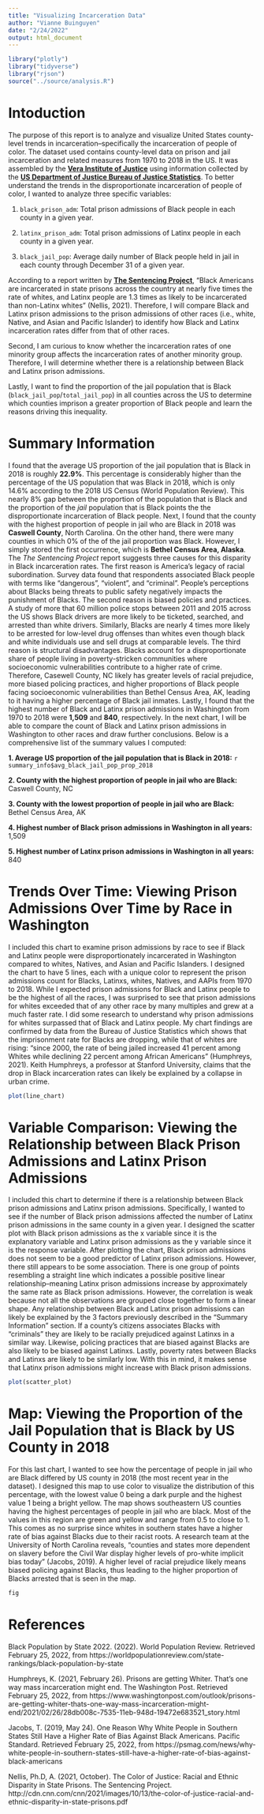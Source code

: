 ```yaml
---
title: "Visualizing Incarceration Data"
author: "Vianne Buinguyen"
date: "2/24/2022"
output: html_document
---
```


```r
library("plotly")
library("tidyverse")
library("rjson")
source("../source/analysis.R")
```



# Intoduction
The purpose of this report is to analyze and visualize United States county-level trends in incarceration--specifically the incarceration of people of color. The dataset used contains county-level data on prison and jail incarceration and related measures from 1970 to 2018 in the US. It was assembled by the [**Vera Institute of Justice**](https://www.vera.org/) using information collected by the [**US Department of Justice Bureau of Justice Statistics**](https://bjs.ojp.gov/). To better understand the trends in the disproportionate incarceration of people of color, I wanted to analyze three specific variables:


1. `black_prison_adm`: Total prison admissions of Black people in each county in a given year.

2. `latinx_prison_adm`: Total prison admissions of Latinx people in each county in a given year.

3. `black_jail_pop`: Average daily number of Black people held in jail in each county through December 31 of a given year.


According to a report written by [**The Sentencing Project**](https://www.sentencingproject.org/), "Black Americans are incarcerated in state prisons across the country at nearly five times the rate of whites, and Latinx people are 1.3 times as likely to be incarcerated than non-Latinx whites" (Nellis, 2021). Therefore, I will compare Black and Latinx prison admissions to the prison admissions of other races (i.e., white, Native, and Asian and Pacific Islander) to identify how Black and Latinx incarceration rates differ from that of other races. 

Second, I am curious to know whether the incarceration rates of one minority group affects the incarceration rates of another minority group. Therefore, I will determine whether there is a relationship between Black and Latinx prison admissions.

Lastly, I want to find the proportion of the jail population that is Black (`black_jail_pop`/`total_jail_pop`) in all counties across the US to determine which counties imprison a greater proportion of Black people and learn the reasons driving this inequality.



# Summary Information
I found that the average US proportion of the jail population that is Black in 2018 is roughly **22.9%**. This percentage is considerably higher than the percentage of the US population that was Black in 2018, which is only 14.6% according to the 2018 US Census (World Population Review). This nearly 8% gap between the proportion of the population that is Black and the proportion of the *jail* population that is Black points the the disproportionate incarceration of Black people. Next, I found that the county with the highest proportion of people in jail who are Black in 2018 was **Caswell County**, North Carolina. On the other hand, there were many counties in which 0% of the of the jail proportion was Black. However, I simply stored the first occurrence, which is **Bethel Census Area, Alaska**. The *The Sentencing Project* report suggests three causes for this disparity in Black incarceration rates. The first reason is America's legacy of racial subordination. Survey data found that respondents associated Black people with terms like "dangerous", "violent", and "criminal". People's perceptions about Blacks being threats to public safety negatively impacts the punishment of Blacks. The second reason is biased policies and practices. A study of more that 60 million police stops between 2011 and 2015 across the US shows Black drivers are more likely to be ticketed, searched, and arrested than white drivers. Similarly, Blacks are nearly 4 times more likely to be arrested for low-level drug offenses than whites even though black and white individuals use and sell drugs at comparable levels. The third reason is structural disadvantages. Blacks account for a disproportionate share of people living in poverty-stricken communities where socioeconomic vulnerabilities contribute to a higher rate of crime. Therefore, Casewell County, NC likely has greater levels of racial prejudice, more biased policing practices, and higher proportions of Black people facing socioeconomic vulnerabilities than Bethel Census Area, AK, leading to it having a higher percentage of Black jail inmates. Lastly, I found that the highest number of Black and Latinx prison admissions in Washington from 1970 to 2018 were **1,509** and **840**, respectively. In the next chart, I will be able to compare the count of Black and Latinx prison admissions in Washington to other races and draw further conclusions. Below is a comprehensive list of the summary values I computed:


  **1. Average US proportion of the jail population that is Black in 2018:** `r summary_info$avg_black_jail_pop_prop_2018`
  
  **2. County with the highest proportion of people in jail who are Black:** Caswell County, NC
  
  **3. County with the lowest proportion of people in jail who are Black:** Bethel Census Area, AK
  
  **4. Highest number of Black prison admissions in Washington in all years:** 1,509
  
  **5. Highest number of Latinx prison admissions in Washington in all years:** 840
  


# Trends Over Time: Viewing Prison Admissions Over Time by Race in Washington
I included this chart to examine prison admissions by race to see if Black and Latinx people were disproportionately incarcerated in Washington compared to whites, Natives, and Asian and Pacific Islanders. I designed the chart to have 5 lines, each with a unique color to represent the prison admissions count for Blacks, Latinxs, whites, Natives, and AAPIs from 1970 to 2018. While I expected prison admissions for Black and Latinx people to be the highest of all the races, I was surprised to see that prison admissions for whites exceeded that of any other race by many multiples and grew at a much faster rate. I did some research to understand why prison admissions for whites surpassed that of Black and Latinx people. My chart findings are confirmed by data from the Bureau of Justice Statistics which shows that the imprisonment rate for Blacks are dropping, while that of whites are rising: “since 2000, the rate of being jailed increased 41 percent among Whites while declining 22 percent among African Americans” (Humphreys, 2021). Keith Humphreys, a professor at Stanford University, claims that the drop in Black incarceration rates can likely be explained by a collapse in urban crime. 

```r
plot(line_chart)
```



# Variable Comparison: Viewing the Relationship between Black Prison Admissions and Latinx Prison Admissions
I included this chart to determine if there is a relationship between Black prison admissions and Latinx prison admissions. Specifically, I wanted to see if the number of Black prison admissions affected the number of Latinx prison admissions in the same county in a given year. I designed the scatter plot with Black prison admissions as the x variable since it is the explanatory variable and Latinx prison admissions as the y variable since it is the response variable. After plotting the chart, Black prison admissions does not seem to be a good predictor of Latinx prison admissions. However, there still appears to be some association. There is one group of points resembling a straight line which indicates a possible positive linear relationship--meaning Latinx prison admissions increase by approximately the same rate as Black prison admissions. However, the correlation is weak because not all the observations are grouped close together to form a linear shape. Any relationship between Black and Latinx prison admissions can likely be explained by the 3 factors previously described in the "Summary Information" section. If a county's citizens associates Blacks with "criminals" they are likely to be racially prejudiced against Latinxs in a similar way. Likewise, policing practices that are biased against Blacks are also likely to be biased against Latinxs. Lastly, poverty rates between Blacks and Latinxs are likely to be similarly low. With this in mind, it makes sense that Latinx prison admissions might increase with Black prison admissions.
```r
plot(scatter_plot)
```



# Map: Viewing the Proportion of the Jail Population that is Black by US County in 2018
For this last chart, I wanted to see how the percentage of people in jail who are Black differed by US county in 2018 (the most recent year in the dataset). I designed this map to use color to visualize the distribution of this percentage, with the lowest value 0 being a dark purple and the highest value 1 being a bright yellow. The map shows southeastern US counties having the highest percentages of people in jail who are black. Most of the values in this region are green and yellow and range from 0.5 to close to 1. This comes as no surprise since whites in southern states have a higher rate of bias against Blacks due to their racist roots. A research team at the University of North Carolina reveals, "counties and states more dependent on slavery before the Civil War display higher levels of pro-white implicit bias today" (Jacobs, 2019). A higher level of racial prejudice likely means biased policing against Blacks, thus leading to the higher proportion of Blacks arrested that is seen in the map. 

```r
fig
```



# References
Black Population by State 2022. (2022). World Population Review. Retrieved February 25, 2022, from         https://worldpopulationreview.com/state-rankings/black-population-by-state

Humphreys, K. (2021, February 26). Prisons are getting Whiter. That’s one way mass incarceration might end. The Washington Post. Retrieved February 25, 2022, from https://www.washingtonpost.com/outlook/prisons-are-getting-whiter-thats-one-way-mass-incarceration-might-end/2021/02/26/28db008c-7535-11eb-948d-19472e683521_story.html

Jacobs, T. (2019, May 24). One Reason Why White People in Southern States Still Have a Higher Rate of Bias Against Black Americans. Pacific Standard. Retrieved February 25, 2022, from https://psmag.com/news/why-white-people-in-southern-states-still-have-a-higher-rate-of-bias-against-black-americans

Nellis, Ph.D, A. (2021, October). The Color of Justice: Racial and Ethnic Disparity in State Prisons. The Sentencing Project. http://cdn.cnn.com/cnn/2021/images/10/13/the-color-of-justice-racial-and-ethnic-disparity-in-state-prisons.pdf 
